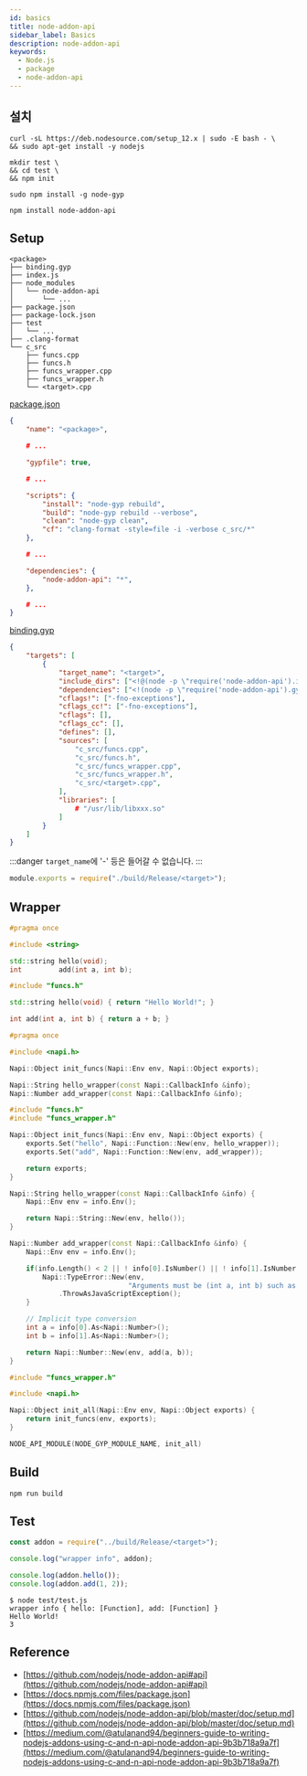 ```yaml
---
id: basics
title: node-addon-api
sidebar_label: Basics
description: node-addon-api
keywords:
  - Node.js
  - package
  - node-addon-api
---
```


## 설치

```shell
curl -sL https://deb.nodesource.com/setup_12.x | sudo -E bash - \
&& sudo apt-get install -y nodejs
```

```shell
mkdir test \
&& cd test \
&& npm init
```

```shell
sudo npm install -g node-gyp
```

```shell
npm install node-addon-api
```

## Setup

```shell
<package>
├── binding.gyp
├── index.js
├── node_modules
│   └── node-addon-api
│       └── ...
├── package.json
├── package-lock.json
├── test
│   └── ...
├── .clang-format
└── c_src
    ├── funcs.cpp
    ├── funcs.h
    ├── funcs_wrapper.cpp
    ├── funcs_wrapper.h
    └── <target>.cpp
```

[package.json](https://docs.npmjs.com/files/package.json)

```json title="package.json"
{
    "name": "<package>",

    # ...

    "gypfile": true,

    # ...

    "scripts": {
        "install": "node-gyp rebuild",
        "build": "node-gyp rebuild --verbose",
        "clean": "node-gyp clean",
        "cf": "clang-format -style=file -i -verbose c_src/*"
    },

    # ...

    "dependencies": {
        "node-addon-api": "*",
    },

    # ...
}
```

[binding.gyp](https://github.com/nodejs/node-addon-api/blob/master/doc/setup.md)

```json title="binding.gyp"
{
    "targets": [
        {
            "target_name": "<target>",
            "include_dirs": ["<!@(node -p \"require('node-addon-api').include\")"],
            "dependencies": ["<!(node -p \"require('node-addon-api').gyp\")"],
            "cflags!": ["-fno-exceptions"],
            "cflags_cc!": ["-fno-exceptions"],
            "cflags": [],
            "cflags_cc": [],
            "defines": [],
            "sources": [
                "c_src/funcs.cpp",
                "c_src/funcs.h",
                "c_src/funcs_wrapper.cpp",
                "c_src/funcs_wrapper.h",
                "c_src/<target>.cpp",
            ],
            "libraries": [
                # "/usr/lib/libxxx.so"
            ]
        }
    ]
}
```

:::danger
`target_name`에 '-' 등은 들어갈 수 없습니다.
:::

```js title="index.js"
module.exports = require("./build/Release/<target>");
```

## Wrapper

```cpp title="c_src/funcs.h"
#pragma once

#include <string>

std::string hello(void);
int         add(int a, int b);
```

```cpp title="c_src/funcs.cpp"
#include "funcs.h"

std::string hello(void) { return "Hello World!"; }

int add(int a, int b) { return a + b; }
```

```cpp title="c_src/funcs_wrapper.h"
#pragma once

#include <napi.h>

Napi::Object init_funcs(Napi::Env env, Napi::Object exports);

Napi::String hello_wrapper(const Napi::CallbackInfo &info);
Napi::Number add_wrapper(const Napi::CallbackInfo &info);
```

```cpp title="c_src/funcs_wrapper.cpp"
#include "funcs.h"
#include "funcs_wrapper.h"

Napi::Object init_funcs(Napi::Env env, Napi::Object exports) {
    exports.Set("hello", Napi::Function::New(env, hello_wrapper));
    exports.Set("add", Napi::Function::New(env, add_wrapper));

    return exports;
}

Napi::String hello_wrapper(const Napi::CallbackInfo &info) {
    Napi::Env env = info.Env();

    return Napi::String::New(env, hello());
}

Napi::Number add_wrapper(const Napi::CallbackInfo &info) {
    Napi::Env env = info.Env();

    if(info.Length() < 2 || ! info[0].IsNumber() || ! info[1].IsNumber()) {
        Napi::TypeError::New(env,
                             "Arguments must be (int a, int b) such as (1, 2).")
            .ThrowAsJavaScriptException();
    }

    // Implicit type conversion
    int a = info[0].As<Napi::Number>();
    int b = info[1].As<Napi::Number>();

    return Napi::Number::New(env, add(a, b));
}
```

```cpp title="c_src/<target>.cpp"
#include "funcs_wrapper.h"

#include <napi.h>

Napi::Object init_all(Napi::Env env, Napi::Object exports) {
    return init_funcs(env, exports);
}

NODE_API_MODULE(NODE_GYP_MODULE_NAME, init_all)
```

## Build

```shell
npm run build
```

## Test

```js title="test/test.js"
const addon = require("../build/Release/<target>");

console.log("wrapper info", addon);

console.log(addon.hello());
console.log(addon.add(1, 2));
```

```shell {1}
$ node test/test.js
wrapper info { hello: [Function], add: [Function] }
Hello World!
3
```

## Reference

- [https://github.com/nodejs/node-addon-api#api](https://github.com/nodejs/node-addon-api#api)
- [https://docs.npmjs.com/files/package.json](https://docs.npmjs.com/files/package.json)
- [https://github.com/nodejs/node-addon-api/blob/master/doc/setup.md](https://github.com/nodejs/node-addon-api/blob/master/doc/setup.md)
- [https://medium.com/@atulanand94/beginners-guide-to-writing-nodejs-addons-using-c-and-n-api-node-addon-api-9b3b718a9a7f](https://medium.com/@atulanand94/beginners-guide-to-writing-nodejs-addons-using-c-and-n-api-node-addon-api-9b3b718a9a7f)
